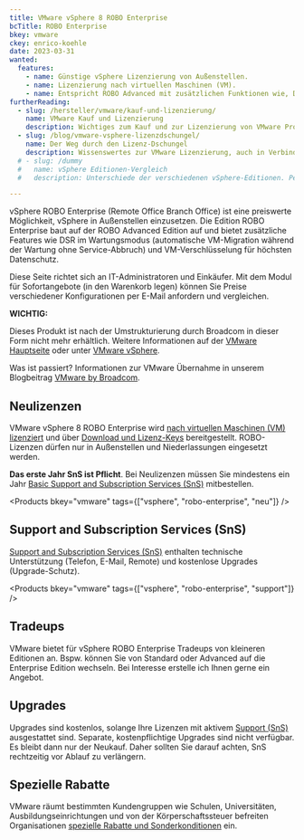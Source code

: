 ```yaml
---
title: VMware vSphere 8 ROBO Enterprise
bcTitle: ROBO Enterprise
bkey: vmware
ckey: enrico-koehle
date: 2023-03-31
wanted:
  features:
    - name: Günstige vSphere Lizenzierung von Außenstellen.
    - name: Lizenzierung nach virtuellen Maschinen (VM).
    - name: Entspricht ROBO Advanced mit zusätzlichen Funktionen wie, Distributed Resource Scheduler (DRS) im Wartungsmodus und Verschlüsselung virtuelle Maschinen.
furtherReading:
  - slug: /hersteller/vmware/kauf-und-lizenzierung/
    name: VMware Kauf und Lizenzierung
    description: Wichtiges zum Kauf und zur Lizenzierung von VMware Produkten in der Form eines Nachschlagewerks.
  - slug: /blog/vmware-vsphere-lizenzdschungel/
    name: Der Weg durch den Lizenz-Dschungel
    description: Wissenswertes zur VMware Lizenzierung, auch in Verbindung mit Microsoft Windows Servern.
  # - slug: /dummy
  #   name: vSphere Editionen-Vergleich
  #   description: Unterschiede der verschiedenen vSphere-Editionen. Perpetual vs. Subscription und die Kits werden ebenfalls behandelt.

---
```


<Intro>

vSphere ROBO Enterprise (Remote Office Branch Office) ist eine preiswerte Möglichkeit, vSphere in Außenstellen einzusetzen. Die Edition ROBO Enterprise baut auf der ROBO Advanced Edition auf und bietet zusätzliche Features wie DSR im Wartungsmodus (automatische VM-Migration während der Wartung ohne Service-Abbruch) und VM-Verschlüsselung für höchsten Datenschutz.

Diese Seite richtet sich an IT-Administratoren und Einkäufer. Mit dem Modul für Sofortangebote (in den Warenkorb legen) können Sie Preise verschiedener Konfigurationen per E-Mail anfordern und vergleichen.

</Intro>

<TOC />


<Info type="strong">

**WICHTIG:** <br />

Dieses Produkt ist nach der Umstrukturierung durch Broadcom in dieser Form nicht mehr erhältlich. Weitere Informationen auf der [VMware Hauptseite](/hersteller/vmware/) oder unter [VMware vSphere](/hersteller/vmware/vsphere/).

Was ist passiert? Informationen zur VMware Übernahme in unserem Blogbeitrag [VMware by Broadcom](/blog/vmware-by-broadcom/).


</Info>


## Neulizenzen

VMware vSphere 8 ROBO Enterprise wird [nach virtuellen Maschinen (VM) lizenziert](/hersteller/vmware/kauf-und-lizenzierung/#lizenzierung-nach-virtuellen-maschinen) und über [Download und Lizenz-Keys](/hersteller/vmware/kauf-und-lizenzierung/#download-und-lizenzschlüssel) bereitgestellt. ROBO-Lizenzen dürfen nur in Außenstellen und Niederlassungen eingesetzt werden.

<Info>

**Das erste Jahr SnS ist Pflicht**. Bei Neulizenzen müssen Sie mindestens ein Jahr [Basic Support and Subscription Services (SnS)](/hersteller/vmware/kauf-und-lizenzierung/#support-and-subscription-services-sns) mitbestellen.

</Info>

<Products bkey="vmware" tags={["vsphere", "robo-enterprise", "neu"]} />

## Support and Subscription Services (SnS)

[Support and Subscription Services (SnS)](/hersteller/vmware/kauf-und-lizenzierung/#support-and-subscription-services-sns) enthalten technische Unterstützung (Telefon, E-Mail, Remote) und kostenlose Upgrades (Upgrade-Schutz).

<Products bkey="vmware" tags={["vsphere", "robo-enterprise", "support"]} />

## Tradeups

VMware bietet für vSphere ROBO Enterprise Tradeups von kleineren Editionen an. Bspw. können Sie von Standard oder Advanced auf die Enterprise Edition wechseln. Bei Interesse erstelle ich Ihnen gerne ein Angebot.

## Upgrades

Upgrades sind kostenlos, solange Ihre Lizenzen mit aktivem [Support (SnS)](/hersteller/vmware/kauf-und-lizenzierung/#support-and-subscription-services-sns) ausgestattet sind. Separate, kostenpflichtige Upgrades sind nicht verfügbar. Es bleibt dann nur der Neukauf. Daher sollten Sie darauf achten, SnS rechtzeitig vor Ablauf zu verlängern.

## Spezielle Rabatte

VMware räumt bestimmten Kundengruppen wie Schulen, Universitäten, Ausbildungseinrichtungen und von der Körperschaftssteuer befreiten Organisationen [spezielle Rabatte und Sonderkonditionen](/hersteller/vmware/kauf-und-lizenzierung/#sonderkonditionen) ein.
